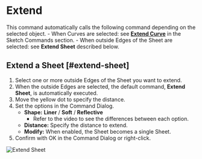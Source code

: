 
# Extend

<Reference shortcut="" command="Extend" button="" />

This command automatically calls the following command depending on the selected object.
    - When Curves are selected: see [**Extend Curve**](../sketch/extend) in the Sketch Commands section.
    - When outside Edges of the Sheet are selected: see **Extend Sheet** described below.

## Extend a Sheet [#extend-sheet]

1. Select one or more outside Edges of the Sheet you want to extend.
2. When the outside Edges are selected, the default command, **Extend Sheet**, is automatically executed.
3. Move the yellow dot to specify the distance.
4. Set the options in the Command Dialog.
    - **Shape:** **Liner** /  **Soft** /  **Reflective**
        - Refer to the video to see the differences between each option.
    - **Distance:** Specify the distance to extend.
    - **Modify:** When enabled, the Sheet becomes a single Sheet.
5. Confirm with OK in the Command Dialog or right-click.

![Extend Sheet](/img/extend-sheet.gif)







